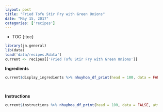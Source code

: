 ```yaml
---
layout: post
title: "Fried Tofu Stir Fry with Green Onions"
date: "May 15, 2017"
categories: ['recipes']
---
```


* TOC
{:toc}

```r
library(jn.general)
lib(data)
load('data/recipes.Rdata')
current <- recipes[['Fried Tofu Stir Fry with Green Onions']]
```

**Ingredients**

```r
current$display_ingredients %>% nhuyhoa_df_print(head = 100, data = FALSE, attribute = "class = \"presenttab\"")
```

<br>

**Instructions**

```r
current$instructions %>% nhuyhoa_df_print(head = 100, data = FALSE, attribute = "class = \"presenttabnoh\"")
```


